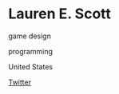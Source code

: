 # Lauren E. Scott

<Skills>

game design

programming

</Skills>

<Location>

United States

</Location>

<Personal>

[Twitter](https://twitter.com/Lauren_E_Scott)

</Personal>


